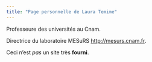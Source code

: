 ```yaml
---
title: "Page personnelle de Laura Temime"
---
```


Professeure des universités au Cnam.

Directrice du laboratoire MESuRS <http://mesurs.cnam.fr>.

Ceci n'est *pas* un site très **fourni**.
